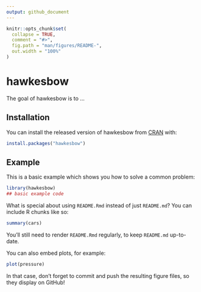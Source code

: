 ```yaml
---
output: github_document
---
```


<!-- README.md is generated from README.Rmd. Please edit that file -->

```r
knitr::opts_chunk$set(
  collapse = TRUE,
  comment = "#>",
  fig.path = "man/figures/README-",
  out.width = "100%"
)
```
# hawkesbow

<!-- badges: start -->
<!-- badges: end -->

The goal of hawkesbow is to ...

## Installation

You can install the released version of hawkesbow from [CRAN](https://CRAN.R-project.org) with:

``` r
install.packages("hawkesbow")
```

## Example

This is a basic example which shows you how to solve a common problem:

```r
library(hawkesbow)
## basic example code
```

What is special about using `README.Rmd` instead of just `README.md`? You can include R chunks like so:

```r
summary(cars)
```

You'll still need to render `README.Rmd` regularly, to keep `README.md` up-to-date.

You can also embed plots, for example:

```r
plot(pressure)
```

In that case, don't forget to commit and push the resulting figure files, so they display on GitHub!
